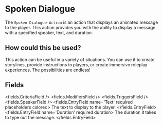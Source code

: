 
# Spoken Dialogue 

The `Spoken Dialogue Action` is an action that displays an animated message to the player. This action provides you with the ability to display a message with a specified speaker, text, and duration.

## How could this be used?

This action can be useful in a variety of situations. You can use it to create storylines, provide instructions to players, or create immersive roleplay experiences. The possibilities are endless!


## Fields

<fields.CriteriaField />
<fields.ModifiersField />
<fields.TriggersField />
<fields.SpeakerField />
<fields.EntryField name='Text' required placeholders colored>
     The text to display to the player.
</fields.EntryField>
<fields.EntryField name='Duration' required duration>
     The duration it takes to type out the message.
</fields.EntryField>

